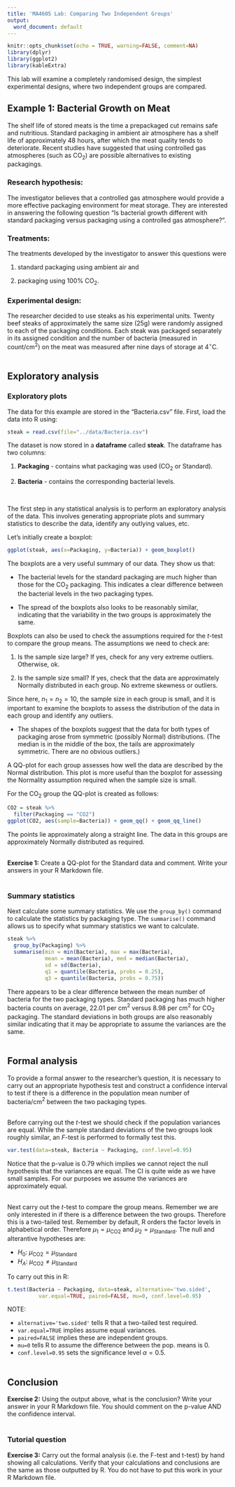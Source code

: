 ```yaml
---
title: 'MA4605 Lab: Comparing Two Independent Groups'
output:
  word_document: default
---
```


```r
knitr::opts_chunk$set(echo = TRUE, warning=FALSE, comment=NA)
library(dplyr)
library(ggplot2)
library(kableExtra)

```

This lab will examine a completely randomised design, the simplest experimental designs, where two independent groups are compared.
&nbsp;

## Example 1: Bacterial Growth on Meat
The shelf life of stored meats is the time a prepackaged cut remains safe and nutritious. Standard packaging in ambient air atmosphere has a shelf life of approximately 48 hours, after which the meat quality tends to deteriorate. Recent studies have suggested that using controlled gas atmospheres (such as CO$_2$) are possible alternatives to existing packagings.  

### Research hypothesis:
The investigator believes that a controlled gas atmosphere would provide a more effective packaging environment for meat storage. They are interested in answering the following question "Is bacterial growth different with standard packaging versus packaging using a controlled gas atmosphere?".   

### Treatments:
The treatments developed by the investigator to answer this questions were  

1. standard packaging using ambient air and  

2. packaging using 100% CO$_2$.  

### Experimental design:
The researcher decided to use steaks as his experimental units. Twenty beef steaks of approximately the same size (25g) were randomly assigned to each of the packaging conditions. Each steak was packaged separately in its assigned condition and the number of bacteria (measured in count/cm$^2$) on the meat was measured after nine days of storage at 4$^\circ$C.  
&nbsp;

## Exploratory analysis

### Exploratory plots

The data for this example are stored in the "Bacteria.csv" file. First, load the data into R using:  

```r
steak = read.csv(file="../data/Bacteria.csv")
```

The dataset is now stored in a **dataframe** called **steak**. The dataframe has two columns:  

1. **Packaging** - contains what packaging was used (CO$_2$ or Standard).  

2. **Bacteria** - contains the corresponding bacterial levels.

&nbsp;

The first step in any statistical analysis is to perform an exploratory analysis of the data. This involves generating appropriate plots and summary statistics to describe the data, identify any outlying values, etc. 

Let's initially create a boxplot:

```r
ggplot(steak, aes(x=Packaging, y=Bacteria)) + geom_boxplot()
```

The boxplots are a very useful summary of our data. They show us that:  

* The bacterial levels for the standard packaging are much higher than those for the CO$_2$ packaging. This indicates a clear difference between the bacterial levels in the two packaging types.

* The spread of the boxplots also looks to be reasonably similar, indicating that the variability in the two groups is approximately the same. 

Boxplots can also be used to check the assumptions required for the $t$-test to compare the group means. The assumptions we need to check are:  

1. Is the sample size large? If yes, check for any very extreme outliers. Otherwise, ok.

2. Is the sample size small? If yes, check that the data are approximately Normally distributed in each group. No extreme skewness or outliers. 

Since here, $n_1 = n_2 = 10$, the sample size in each group is small, and it is important to examine the boxplots to assess the distribution of the data in each group and identify any outliers. 

* The shapes of the boxplots suggest that the data for both types of packaging arose from symmetric (possibly Normal) distributions. (The median is in the middle of the box, the tails are approximately symmetric. There are no obvious outliers.)

A QQ-plot for each group assesses how well the data are described by the Normal distribution. This plot is more useful than the boxplot for assessing the Normality assumption required when the sample size is small. 
&nbsp;

For the CO$_2$ group the QQ-plot is created as follows:

```r
CO2 = steak %>%
  filter(Packaging == "CO2")
ggplot(CO2, aes(sample=Bacteria)) + geom_qq() + geom_qq_line()
```

The points lie approximately along a straight line. The data in this groups are approximately Normally distributed as required.  
&nbsp;

**Exercise 1:** Create a QQ-plot for the Standard data and comment. Write your answers in your R Markdown file.   
&nbsp;


<!-- ```{r} -->
<!-- # Standard packaging -->
<!-- Standard = steak %>% -->
<!--   filter(Packaging == "Standard") -->
<!-- ggplot(Standard) + geom_qq(aes(sample=Bacteria)) -->
<!-- ``` -->


### Summary statistics  

Next calculate some summary statistics. We use the ```group_by()``` command to calculate the statistics by packaging type. The ```summarise()``` command allows us to specify what summary statistics we want to calculate.

```r
steak %>%
  group_by(Packaging) %>%
  summarise(min = min(Bacteria), max = max(Bacteria),
            mean = mean(Bacteria), med = median(Bacteria),
            sd = sd(Bacteria), 
            q1 = quantile(Bacteria, probs = 0.25),
            q3 = quantile(Bacteria, probs = 0.75))
```

There appears to be a clear difference between the mean number of bacteria for the two packaging types. Standard packaging has much higher bacteria counts on average, 22.01 per cm$^2$ versus 8.98 per cm$^2$ for CO$_2$ packaging. The standard deviations in both groups are also reasonably similar indicating that it may be appropriate to assume the variances are the same.  
&nbsp;

## Formal analysis
To provide a formal answer to the researcher's question, it is necessary to carry out an appropriate hypothesis test and construct a confidence interval to test if there is a difference in the population mean number of bacteria/cm$^2$ between the two packaging types.  
&nbsp;

Before carrying out the $t$-test we should check if the population variances are equal. While the sample standard deviations of the two groups look roughly similar, an $F$-test is performed to formally test this. 

```r
var.test(data=steak, Bacteria ~ Packaging, conf.level=0.95)
```

Notice that the p-value is 0.79 which implies we cannot reject the null hypothesis that the variances are equal. The CI is quite wide as we have small samples. For our purposes we assume the variances are approximately equal.  
&nbsp;

Next carry out the $t$-test to compare the group means. Remember we are only interested in if there is a difference between the two groups. Therefore this is a two-tailed test. Remember by default, R orders the factor levels in alphabetical order. Therefore $\mu_1 = \mu_{\text{CO2}}$ and $\mu_2 = \mu_{\text{Standard}}$. The null and alterantive hypotheses are:

* $H_0$: $\mu_{\text{CO2}} = \mu_{\text{Standard}}$
* $H_A$: $\mu_{\text{CO2}} \neq \mu_{\text{Standard}}$  

To carry out this in R:

```r
t.test(Bacteria ~ Packaging, data=steak, alternative='two.sided',
          var.equal=TRUE, paired=FALSE, mu=0, conf.level=0.95)
```

NOTE:

* ```alternative='two.sided'``` tells R that a two-tailed test required.
* ```var.equal=TRUE``` implies assume equal variances.
* ```paired=FALSE``` implies these are independent groups.
* ```mu=0``` tells R to assume the difference between the pop. means is 0.
* ```conf.level=0.95``` sets the significance level $\alpha = 0.5$.  
&nbsp;

## Conclusion  
**Exercise 2:** Using the output above, what is the conclusion? Write your answer in your R Markdown file. You should comment on the p-value AND the confidence interval.  
&nbsp;  

### Tutorial question
**Exercise 3:** Carry out the formal analysis (i.e. the F-test and t-test) by hand showing all calculations. Verify that your calculations and conclusions are the same as those outputted by R. 
You do not have to put this work in your R Markdown file.  

